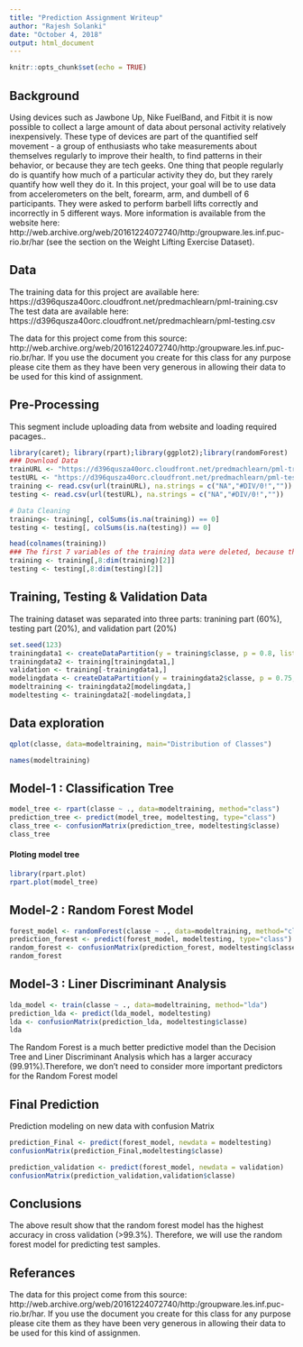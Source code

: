 ---
title: "Prediction Assignment Writeup"
author: "Rajesh Solanki"
date: "October 4, 2018"
output: html_document
---

```{r setup, include=FALSE}
knitr::opts_chunk$set(echo = TRUE)
```

## Background
Using devices such as Jawbone Up, Nike FuelBand, and Fitbit it is now possible to collect a large amount of data about personal activity relatively inexpensively. These type of devices are part of the quantified self movement - a group of enthusiasts who take measurements about themselves regularly to improve their health, to find patterns in their behavior, or because they are tech geeks. One thing that people regularly do is quantify how much of a particular activity they do, but they rarely quantify how well they do it. In this project, your goal will be to use data from accelerometers on the belt, forearm, arm, and dumbell of 6 participants. They were asked to perform barbell lifts correctly and incorrectly in 5 different ways. More information is available from the website here: http://web.archive.org/web/20161224072740/http:/groupware.les.inf.puc-rio.br/har (see the section on the Weight Lifting Exercise Dataset).

## Data
The training data for this project are available here:
https://d396qusza40orc.cloudfront.net/predmachlearn/pml-training.csv
The test data are available here:
https://d396qusza40orc.cloudfront.net/predmachlearn/pml-testing.csv

The data for this project come from this source: http://web.archive.org/web/20161224072740/http:/groupware.les.inf.puc-rio.br/har. If you use the document you create for this class for any purpose please cite them as they have been very generous in allowing their data to be used for this kind of assignment.

## Pre-Processing
This segment include uploading data from website and loading required pacages..
```{r echo=TRUE}
library(caret); library(rpart);library(ggplot2);library(randomForest)
### Download Data
trainURL <- "https://d396qusza40orc.cloudfront.net/predmachlearn/pml-training.csv"
testURL <- "https://d396qusza40orc.cloudfront.net/predmachlearn/pml-testing.csv"
training <- read.csv(url(trainURL), na.strings = c("NA","#DIV/0!",""))
testing <- read.csv(url(testURL), na.strings = c("NA","#DIV/0!",""))

# Data Cleaning
training<- training[, colSums(is.na(training)) == 0]
testing <- testing[, colSums(is.na(testing)) == 0]

head(colnames(training))
### The first 7 variables of the training data were deleted, because they are irrelevant to the prediction.
training <- training[,8:dim(training)[2]]
testing <- testing[,8:dim(testing)[2]]

```

## Training, Testing & Validation Data
The training dataset was separated into three parts: tranining part (60%), testing part (20%), and validation part (20%)
```{r echo=TRUE}
set.seed(123)
trainingdata1 <- createDataPartition(y = training$classe, p = 0.8, list = F)
trainingdata2 <- training[trainingdata1,]
validation <- training[-trainingdata1,]
modelingdata <- createDataPartition(y = trainingdata2$classe, p = 0.75, list = F)
modeltraining <- trainingdata2[modelingdata,]
modeltesting <- trainingdata2[-modelingdata,]
```

## Data exploration
```{r echo=TRUE}
qplot(classe, data=modeltraining, main="Distribution of Classes")

names(modeltraining)
```



## Model-1 : Classification Tree
```{r }
model_tree <- rpart(classe ~ ., data=modeltraining, method="class")
prediction_tree <- predict(model_tree, modeltesting, type="class")
class_tree <- confusionMatrix(prediction_tree, modeltesting$classe)
class_tree
```
#### Ploting model tree
```{r}
library(rpart.plot)
rpart.plot(model_tree)
```

## Model-2 : Random Forest Model
```{r}
forest_model <- randomForest(classe ~ ., data=modeltraining, method="class")
prediction_forest <- predict(forest_model, modeltesting, type="class")
random_forest <- confusionMatrix(prediction_forest, modeltesting$classe)
random_forest
```
## Model-3 : Liner Discriminant Analysis

```{r}
lda_model <- train(classe ~ ., data=modeltraining, method="lda")
prediction_lda <- predict(lda_model, modeltesting)
lda <- confusionMatrix(prediction_lda, modeltesting$classe)
lda

```
The Random Forest is a much better predictive model than the Decision Tree and Liner Discriminant Analysis which has a larger accuracy (99.91%).Therefore, we don't need to consider more important predictors for the Random Forest model

## Final Prediction
 Prediction modeling on new data with confusion Matrix
 
```{r}
prediction_Final <- predict(forest_model, newdata = modeltesting)
confusionMatrix(prediction_Final,modeltesting$classe)

prediction_validation <- predict(forest_model, newdata = validation)
confusionMatrix(prediction_validation,validation$classe)
```

## Conclusions

The above result show that the random forest model has the highest accuracy in cross validation (>99.3%). Therefore, we will use the random forest model for predicting test samples.

## Referances
The data for this project come from this source: http://web.archive.org/web/20161224072740/http:/groupware.les.inf.puc-rio.br/har. If you use the document you create for this class for any purpose please cite them as they have been very generous in allowing their data to be used for this kind of assignmen.
